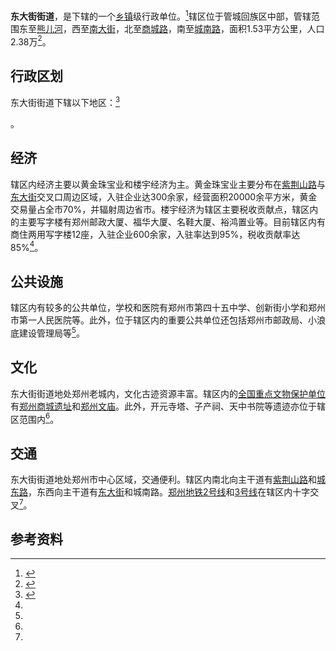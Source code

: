 {{中国乡级行政区
|景观照片文件名 = 郑州商城遗址1.JPG
|景观照片描述 = [[郑州商城遗址|郑州商城遗址]]
|汉语拼音 = 
|其他语言 = 
|其他语言名称 = 
|旧称 = 
|地名出处 = 
|位置图文件名 = 
|位置图描述 = 
|自定义图片= 
|建置时间 = 2000年
|政府驻地 = 
|毗邻 = 
|总面积 = 1.53平方公里
|总人口 = 2.38万
|总人口年份 = 
|户籍人口 = 
|户籍人口年份 = 
|常住人口 = 
|常住人口年份 = 
|人口密度 = 
|GDP = 
|GDP年份 = 
|邮政编码 = 
|电话区号 = 371
|官方网站 = 
|网站名称 = 
|41/01/04/005/000}}

'''东大街街道'''，是{{PRC admin/fullname|41/01/04/005/000|3}}下辖的一个[[乡镇|乡镇]]级行政单位。<ref>{{PRC admin/ref sgc|{{PRC admin/parent|41/01/04/005/000}}}}</ref>辖区位于管城回族区中部，管辖范围东至[[熊儿河|熊儿河]]，西至[[南大街_(郑州)|南大街]]，北至[[商城路_(郑州)|商城路]]，南至[[城南路|城南路]]，面积1.53平方公里，人口2.38万<ref name=intro>{{cite web |title=东大街街道简介 |url=https://zzgc.hnzwfw.gov.cn/art/2020/5/8/art_3166_10286.html?areaCode=410104005000 |website=郑州政务服务网 |accessdate= }}</ref>。

== 行政区划 ==

东大街街道下辖以下地区：<ref>{{PRC admin/ref sgc|41/01/04/005/000}}</ref>

{{PRC admin/children|41/01/04/005/000}}。

== 经济 ==
辖区内经济主要以黄金珠宝业和楼宇经济为主。黄金珠宝业主要分布在[[紫荆山路|紫荆山路]]与[[东大街_(郑州)|东大街]]交叉口周边区域，入驻企业达300余家，经营面积20000余平方米，黄金交易量占全市70%，并辐射周边省市。楼宇经济为辖区主要税收贡献点，辖区内的主要写字楼有郑州邮政大厦、福华大厦、名鞋大厦、裕鸿置业等。目前辖区内有商住两用写字楼12座，入驻企业600余家，入驻率达到95%，税收贡献率达85%<ref name=intro />。

== 公共设施 ==
辖区内有较多的公共单位，学校和医院有郑州市第四十五中学、创新街小学和郑州市第一人民医院等。此外，位于辖区内的重要公共单位还包括郑州市邮政局、小浪底建设管理局等<ref name=intro />。

== 文化 ==
东大街街道地处郑州老城内，文化古迹资源丰富。辖区内的[[全国重点文物保护单位|全国重点文物保护单位]]有[[郑州商城遗址|郑州商城遗址]]和[[郑州文庙|郑州文庙]]。此外，开元寺塔、子产祠、天中书院等遗迹亦位于辖区范围内<ref name=intro />。

== 交通 == 
东大街街道地处郑州市中心区域，交通便利。辖区内南北向主干道有[[紫荆山路|紫荆山路]]和[[城东路|城东路]]，东西向主干道有[[东大街_(郑州)|东大街]]和城南路。[[郑州地铁|郑州地铁]][[郑州地铁2号线|2号线]]和[[郑州地铁3号线|3号线]]在辖区内十字交叉<ref name=intro />。

== 参考资料 ==

{{reflist}}

{{行政区划小作品}}
{{PRC admin/navcat|41/01/04/005/000}}